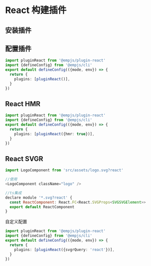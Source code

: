 # React 构建插件 

## 安装插件

<PackageManagerTabs command="add @empjs/plugin-react -D" />

## 配置插件
```ts title="emp-config.js"
import pluginReact from '@empjs/plugin-react'
import {defineConfig} from '@empjs/cli'
export default defineConfig(({mode, env}) => {
  return {
    plugins: [pluginReact()],
  }
})
```
## React HMR
```ts title="emp-config.js"
import pluginReact from '@empjs/plugin-react'
import {defineConfig} from '@empjs/cli'
export default defineConfig(({mode, env}) => {
  return {
    plugins: [pluginReact({hmr: true})],
  }
})
```
## React SVGR
```js 
import LogoComponent from 'src/assets/logo.svg?react'

//使用
<LogoComponent className="logo" />

//ts集成
declare module '*.svg?react' {
  const ReactComponent: React.FC<React.SVGProps<SVGSVGElement>>
  export default ReactComponent
}
```
自定义配置
```ts title="emp-config.js"
import pluginReact from '@empjs/plugin-react'
import {defineConfig} from '@empjs/cli'
export default defineConfig(({mode, env}) => {
  return {
    plugins: [pluginReact({svgrQuery: 'react'})],
  }
})
```